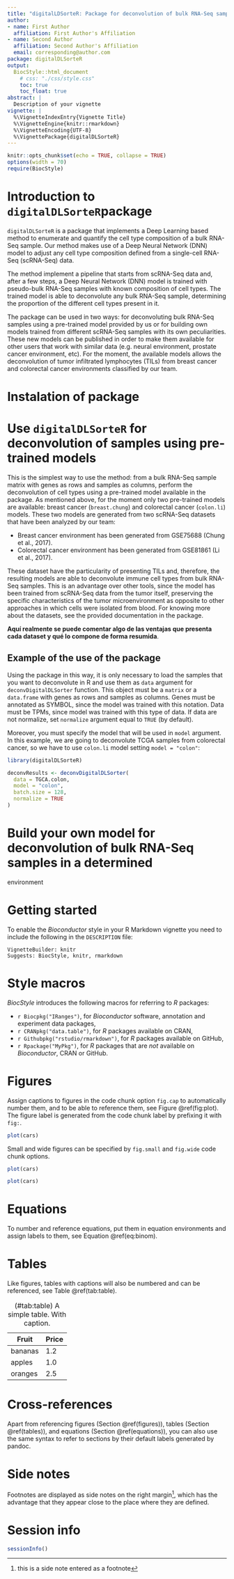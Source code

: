 ```yaml
---
title: "digitalLDSorteR: Package for deconvolution of bulk RNA-Seq samples based on Deep Learning"
author:
- name: First Author
  affiliation: First Author's Affiliation
- name: Second Author
  affiliation: Second Author's Affiliation
  email: corresponding@author.com
package: digitalDLSorteR
output:
  BiocStyle::html_document
    # css: "./css/style.css"
    toc: true
    toc_float: true
abstract: |
  Description of your vignette
vignette: |
  %\VignetteIndexEntry{Vignette Title}
  %\VignetteEngine{knitr::rmarkdown}
  %\VignetteEncoding{UTF-8}
  %\VignettePackage{digitalDLSorteR}
---
```



```r
knitr::opts_chunk$set(echo = TRUE, collapse = TRUE)
options(width = 70)
require(BiocStyle)
```


# Introduction to `digitalDLSorteR`package

`digitalDLSorteR` is a package that implements a Deep Learning based method to 
enumerate and quantify the cell type composition of a bulk RNA-Seq sample. Our 
method makes use of a Deep Neural Network (DNN) model to adjust any cell type
composition defined from a single-cell RNA-Seq (scRNA-Seq) data. 

The method implement a pipeline that starts from scRNA-Seq data and, after a few 
steps, a Deep Neural Network (DNN) model is trained with pseudo-bulk RNA-Seq 
samples with known composition of cell types. The trained model is able to 
deconvolute any bulk RNA-Seq sample, determining the proportion of the 
different cell types present in it. 

The package can be used in two ways: for deconvoluting bulk RNA-Seq
samples using a pre-trained model provided by us or for building own models
trained from different scRNA-Seq samples with its own peculiarities. These 
new models can be published in order to make them available for other users
that work with similar data (e.g. neural environment, prostate cancer environment,
etc). For the moment, the available models allows the deconvolution of tumor
infiltrated lymphocytes (TILs) from breast cancer and colorectal cancer 
environments classified by our team.

# Instalation of package



# Use `digitalDLSorteR` for deconvolution of samples using pre-trained models

This is the simplest way to use the method: from a bulk RNA-Seq sample matrix
with genes as rows and samples as columns, perform the deconvolution of cell types
using a pre-trained model available in the package. As mentioned above, for the 
moment only two pre-trained models are available: breast cancer (`breast.chung`)
and colorectal cancer (`colon.li`) models. These two models are generated from 
two scRNA-Seq datasets that have been analyzed by our team:

* Breast cancer environment has been generated from GSE75688 (Chung et al., 2017). 
* Colorectal cancer environment has been generated from GSE81861 (Li et al., 2017).

These dataset have the particularity of presenting TILs and, therefore, the resulting
models are able to deconvolute immune cell types from bulk RNA-Seq samples. This 
is an advantage over other tools, since the model has been trained from scRNA-Seq
data from the tumor itself, preserving the specific characteristics of the tumor 
microenvironment as opposite to other approaches in which cells were isolated 
from blood. For knowing more about the datasets, see the provided documentation 
in the package. 

**Aquí realmente se puede comentar algo de las ventajas que 
presenta cada dataset y qué lo compone de forma resumida**.


## Example of the use of the package

Using the package in this way, it is only necessary to load the samples that you
want to deconvolute in R and use them as `data` argument for 
`deconvDigitalDLSorter` function. This object must be a `matrix` or a `data.frame`
with genes as rows and samples as columns. Genes must be annotated as SYMBOL, 
since the model was trained with this notation. Data must be TPMs, since model
was trained with this type of data. If data are not normalize, set `normalize`
argument equal to `TRUE` (by default).

Moreover, you must specify the model that will be used in `model` argument. 
In this example, we are going to deconvolute TCGA samples from colorectal cancer, 
so we have to use `colon.li` model setting `model = "colon"`:


```r
library(digitalDLSorteR)

deconvResults <- deconvDigitalDLSorter(
  data = TGCA.colon,
  model = "colon", 
  batch.size = 128,
  normalize = TRUE
)
```




# Build your own model for deconvolution of bulk RNA-Seq samples in a determined 
environment




# Getting started

To enable the _Bioconductor_ style in your R Markdown vignette you need to include the following in the `DESCRIPTION` file:

    VignetteBuilder: knitr
    Suggests: BiocStyle, knitr, rmarkdown


# Style macros

_BiocStyle_ introduces the following macros for referring to _R_ packages:

* `r Biocpkg("IRanges")`, for _Bioconductor_ software, annotation and experiment data packages,
* `r CRANpkg("data.table")`, for _R_ packages available on CRAN,
* `r Githubpkg("rstudio/rmarkdown")`, for _R_ packages available on GitHub,
* `r Rpackage("MyPkg")`, for _R_ packages that are _not_ available on _Bioconductor_, CRAN or GitHub.


# Figures

Assign captions to figures in the code chunk option `fig.cap` to automatically number them, and to be able to reference them, see Figure \@ref(fig:plot). The figure label is generated from the code chunk label by prefixing it with `fig:`.

```r
plot(cars)
```

Small and wide figures can be specified by `fig.small` and `fig.wide` code chunk options.

```r
plot(cars)
```

```r
plot(cars)
```


# Equations

To number and reference equations, put them in equation environments and assign labels to them, see Equation \@ref(eq:binom).

\begin{equation}
  f\left(k\right) = \binom{n}{k} p^k\left(1-p\right)^{n-k}
  (\#eq:binom)
\end{equation}


# Tables

Like figures, tables with captions will also be numbered and can be referenced, see Table \@ref(tab:table).

Fruit   | Price
------- | -----
bananas | 1.2
apples  | 1.0
oranges | 2.5

: (\#tab:table) A simple table. With caption.


# Cross-references

Apart from referencing figures (Section \@ref(figures)), tables (Section \@ref(tables)), and equations (Section \@ref(equations)), you can also use the same syntax to refer to sections by their default labels generated by pandoc.


# Side notes

Footnotes are displayed as side notes on the right margin^[this is a side note entered as a footnote], which has the advantage that they appear close to the place where they are defined.


# Session info {.unnumbered}

```r
sessionInfo()
```
